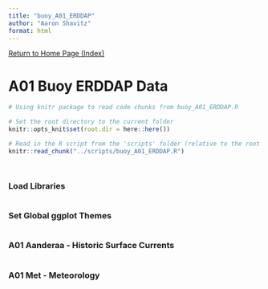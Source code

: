 ```yaml
---
title: "buoy_A01_ERDDAP"
author: "Aaron Shavitz"
format: html
---
```

[Return to Home Page (Index)](https://ashavitz.github.io/wellfleet_project/)

# A01 Buoy ERDDAP Data

```r
# Using knitr package to read code chunks from buoy_A01_ERDDAP.R

# Set the root directory to the current folder
knitr::opts_knit$set(root.dir = here::here())

# Read in the R script from the 'scripts' folder (relative to the root project directory)
knitr::read_chunk("../scripts/buoy_A01_ERDDAP.R")
```

```r
```

```r
```

### Load Libraries
```r
```

### Set Global ggplot Themes
```r
```

### A01 Aanderaa - Historic Surface Currents
```r
```

### A01 Met - Meteorology
```r
```
